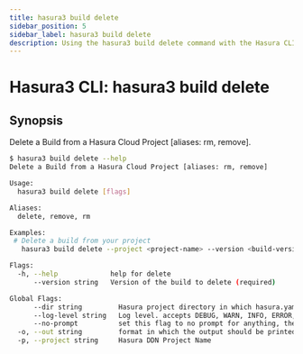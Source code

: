 ```yaml
---
title: hasura3 build delete
sidebar_position: 5
sidebar_label: hasura3 build delete
description: Using the hasura3 build delete command with the Hasura CLI
---
```


# Hasura3 CLI: hasura3 build delete 

## Synopsis
Delete a Build from a Hasura Cloud Project [aliases: rm, remove].

```bash
$ hasura3 build delete --help
Delete a Build from a Hasura Cloud Project [aliases: rm, remove]

Usage:
  hasura3 build delete [flags]

Aliases:
  delete, remove, rm

Examples:
 # Delete a build from your project
   hasura3 build delete --project <project-name> --version <build-version>

Flags:
  -h, --help             help for delete
      --version string   Version of the build to delete (required)

Global Flags:
      --dir string         Hasura project directory in which hasura.yaml is present (default ".")
      --log-level string   Log level. accepts DEBUG, WARN, INFO, ERROR, FATAL (default "INFO")
      --no-prompt          set this flag to no prompt for anything, the command fails if any input is missing
  -o, --out string         format in which the output should be printed, accepts table, json and yaml (default "table")
  -p, --project string     Hasura DDN Project Name
```

